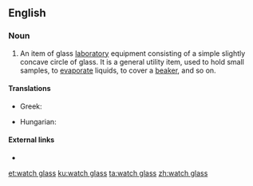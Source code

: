 ==English==

===Noun===
{{en-noun|head=[[watch]] [[glass]]|watch glasses}}

# {{lb|en|chemistry}} An item of glass [[laboratory]] equipment consisting of a simple slightly concave circle of glass. It is a general utility item, used to hold small samples, to [[evaporate]] liquids, to cover a [[beaker]], and so on.

====Translations====
{{trans-top|laboratory equipment}}
* Greek: {{t|el|[[ύαλος]] [[ωρολογίου]]|f}}
{{trans-mid}}
* Hungarian: {{t+|hu|óraüveg}}
{{trans-bottom}}

====External links====
* {{pedialite}}

[[et:watch glass]]
[[ku:watch glass]]
[[ta:watch glass]]
[[zh:watch glass]]